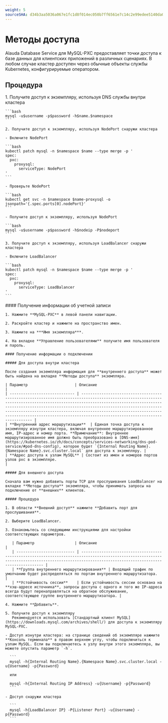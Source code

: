 ```yaml
---
weight: 5
sourceSHA: d34b3aa5036a067e1fc1d8f014ec050b7ff6561e7c14c2e99edee5140da03d3e
---
```


# Методы доступа

Alauda Database Service для MySQL-PXC предоставляет точки доступа к базе данных для клиентских приложений в различных сценариях. В любом случае кластер доступен через обычные объекты службы Kubernetes, конфигурируемые оператором.

## Процедура

<Tabs>
  <Tab label="CLI">
    1. Получите доступ к экземпляру, используя DNS службы внутри кластера

    ```bash
    mysql -u$username -p$password -h$name.$namespace
    ```

    2. Получите доступ к экземпляру, используя NodePort снаружи кластера

    - Включите NodePort

    ```bash
    kubectl patch mysql -n $namespace $name --type merge -p '
    spec:
      pxc:
        proxysql:
          serviceType: NodePort
    '
    ```

    - Проверьте NodePort

    ```bash
    kubectl get svc -n $namespace $name-proxysql -o jsonpath='{.spec.ports[0].nodePort}'
    ```

    - Получите доступ к экземпляру, используя NodePort

    ```bash
    mysql -u$username -p$password -h$nodeip -P$nodeport
    ```

    3. Получите доступ к экземпляру, используя LoadBalancer снаружи кластера

    - Включите LoadBalancer

    ```bash
    kubectl patch mysql -n $namespace $name --type merge -p '
    spec:
      pxc:
        proxysql:
          serviceType: LoadBalancer
    '
    ```
  </Tab>

  <Tab label="Web Console">
    #### Получение информации об учетной записи

    1. Нажмите **MySQL-PXC** в левой панели навигации.

    2. Раскройте кластер и нажмите на пространство имен.

    3. Нажмите на ***Имя экземпляра***.

    4. На вкладке **Управление пользователями** получите имя пользователя и пароль.

    #### Получение информации о подключении

    ##### Для доступа внутри кластера

    После создания экземпляра информация для **внутреннего доступа** может быть найдена на вкладке **Методы доступа** экземпляра.

    | Параметр                     | Описание                                                                                                                                                                                                                                                                                                                                                                                                    |
    | ----------------------------- | -------------------------------------------------------------------------------------------------------------------------------------------------------------------------------------------------------------------------------------------------------------------------------------------------------------------------------------------------------------------------------------------------------------- |
    | **Внутренний адрес маршрутизации**  | Единая точка доступа к экземпляру изнутри кластера, включая внутреннее маршрутизированное имя, IP-адрес и номер порта. **Примечание**: Внутреннее маршрутизированное имя должно быть преобразовано в [DNS-имя](https://kubernetes.io/zh/docs/concepts/services-networking/dns-pod-service/#pod-dns-config), которое будет `{Internal Routing Name}.{Namespace Name}.svc.cluster.local` для доступа к экземпляру. |
    | **Адрес доступа к узлам MySQL** | Состоит из имен и номеров портов узлов pxc в экземпляре.                                                                                                                                                                                                                                                                                                                                      |

    ##### Для внешнего доступа

    Сначала вам нужно добавить порты TCP для прослушивания LoadBalancer на вкладке **Методы доступа** экземпляра, чтобы принимать запросы на подключение от **внешних** клиентов.

    ##### Процедура

    1. В области **Внешний доступ** нажмите **Добавить порт для прослушивания**.

    2. Выберите LoadBalancer.

    3. Ознакомьтесь со следующими инструкциями для настройки соответствующих параметров.

       | Параметр                  | Описание                                                                                                                                                                                       |
       | -------------------------- | ------------------------------------------------------------------------------------------------------------------------------------------------------------------------------------------------- |
       | **Группа внутреннего маршрутизирования** | Входящий трафик по умолчанию будет распределяться по портам внутреннего маршрутизатора.                                                                                                              |
       | **Устойчивость сессии**    | Если устойчивость сессии основана на **хэш-адресе источника**, запросы доступа с одного и того же IP-адреса всегда будут перенаправляться на обратное обслуживание, соответствующее группе внутреннего маршрутизатора. |

    4. Нажмите **Добавить**.

    5. Получите доступ к экземпляру
       Рекомендуется использовать [Стандартный клиент MySQL](https://downloads.mysql.com/archives/shell/) для доступа к экземпляру MySQL-PXC.

    - Доступ изнутри кластера: на странице сведений об экземпляре нажмите **Консоль терминала** в правом верхнем углу, чтобы подключиться к узлам MySQL. Если вы подключаетесь к узлу внутри этого экземпляра, вы можете опустить параметр `-h`.

      ```
      mysql -h{Internal Routing Name}.{Namespace Name}.svc.cluster.local -u{Username} -p{Password}

      или

      mysql -h{Internal Routing IP Address} -u{Username} -p{Password}
      ```

    - Доступ снаружи кластера

      ```
      mysql -h{LoadBalancer IP} -P{Listener Port} -u{Username} -p{Password}
      ```
  </Tab>
</Tabs>
